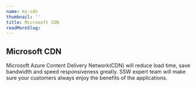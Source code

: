 ```yaml
---
name: ms-cdn
thumbnail: ''
title: Microsoft CDN
readMoreSlug: 
---
```


## Microsoft CDN

Microsoft Azure Content Delivery Network(CDN) will reduce load time, save bandwidth and speed responsiveness greatly. SSW expert team will make sure your customers always enjoy the benefits of the applications.
